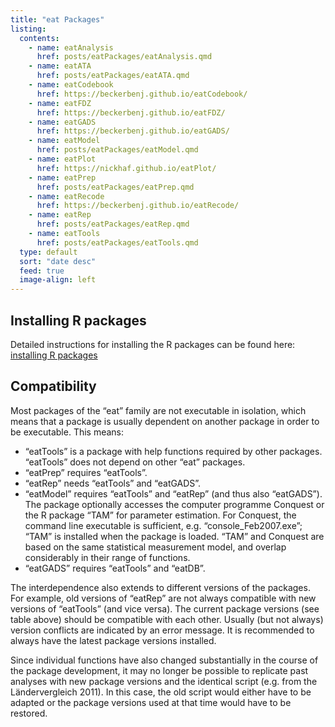 ```yaml
---
title: "eat Packages"
listing: 
  contents:
    - name: eatAnalysis
      href: posts/eatPackages/eatAnalysis.qmd
    - name: eatATA
      href: posts/eatPackages/eatATA.qmd
    - name: eatCodebook
      href: https://beckerbenj.github.io/eatCodebook/
    - name: eatFDZ
      href: https://beckerbenj.github.io/eatFDZ/
    - name: eatGADS
      href: https://beckerbenj.github.io/eatGADS/
    - name: eatModel
      href: posts/eatPackages/eatModel.qmd
    - name: eatPlot
      href: https://nickhaf.github.io/eatPlot/
    - name: eatPrep
      href: posts/eatPackages/eatPrep.qmd
    - name: eatRecode
      href: https://beckerbenj.github.io/eatRecode/
    - name: eatRep
      href: posts/eatPackages/eatRep.qmd
    - name: eatTools
      href: posts/eatPackages/eatTools.qmd
  type: default
  sort: "date desc" 
  feed: true
  image-align: left
---
```


## Installing R packages

Detailed instructions for installing the R packages can be found here: [installing R packages](http://iqbstaff.pbworks.com/w/page/138429033/R-Pakete%20Installieren)

## Compatibility

Most packages of the "eat" family are not executable in isolation, which means that a package is usually dependent on another package in order to be executable. This means:

-   "eatTools" is a package with help functions required by other packages. "eatTools" does not depend on other "eat" packages.
-   "eatPrep" requires "eatTools".
-   "eatRep" needs "eatTools" and "eatGADS".
-   "eatModel" requires "eatTools" and "eatRep" (and thus also "eatGADS"). The package optionally accesses the computer programme Conquest or the R package "TAM" for parameter estimation. For Conquest, the command line executable is sufficient, e.g. "console_Feb2007.exe"; "TAM" is installed when the package is loaded. "TAM" and Conquest are based on the same statistical measurement model, and overlap considerably in their range of functions.
-   "eatGADS" requires "eatTools" and "eatDB".

The interdependence also extends to different versions of the packages. For example, old versions of "eatRep" are not always compatible with new versions of "eatTools" (and vice versa). The current package versions (see table above) should be compatible with each other. Usually (but not always) version conflicts are indicated by an error message. It is recommended to always have the latest package versions installed.

Since individual functions have also changed substantially in the course of the package development, it may no longer be possible to replicate past analyses with new package versions and the identical script (e.g. from the Ländervergleich 2011). In this case, the old script would either have to be adapted or the package versions used at that time would have to be restored.